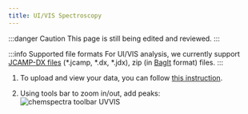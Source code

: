 ```yaml
---
title: UI/VIS Spectroscopy
---
```


:::danger Caution
This page is still being edited and reviewed.
:::

:::info Supported file formats
For UI/VIS analysis, we currently support [JCAMP-DX files](https://iupac.org/what-we-do/digital-standards/jcamp-dx/) (\*.jcamp, \*.dx, \*.jdx), zip (in [BagIt](https://en.wikipedia.org/wiki/BagIt) format) files.
:::

1. To upload and view your data, you can follow [this instruction](../chemspectra#using-chemspectra).

2. Using tools bar to zoom in/out, add peaks:
   ![chemspectra toolbar UVVIS](/img/chemspectra/uvvis/chemspectra_uvvis.png)
